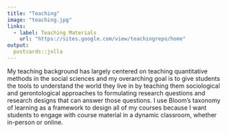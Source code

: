 ---
title: "Teaching"
image: "teaching.jpg"
links:
  - label: Teaching Materials
    url: "https://sites.google.com/view/teachingrepo/home"
output:
  postcards::jolla
---
 
My teaching background has largely centered on teaching quantitative methods in the social sciences and my overarching goal is to give students the tools to understand the world they live in by teaching them sociological and gerontological approaches to formulating research questions and research designs that can answer those questions. I use Bloom's taxonomy of learning as a framework to design all of my courses because I want students to engage with course material in a dynamic classroom, whether in-person or online.  
  


